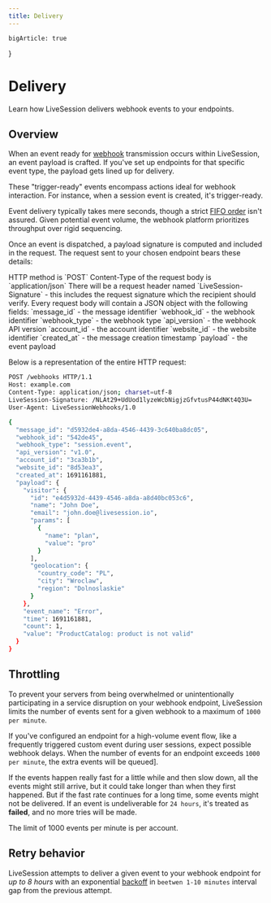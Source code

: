 ```yaml
---
title: Delivery
---
```


    bigArticle: true
}

# Delivery
<Subtitle>
    Learn how LiveSession delivers webhook events to your endpoints.
</Subtitle>

## Overview
When an event ready for [webhook](https://en.wikipedia.org/wiki/Webhook) transmission occurs within LiveSession, an event payload is crafted.
If you've set up endpoints for that specific event type, the payload gets lined up for delivery.

These "trigger-ready" events encompass actions ideal for webhook interaction.
For instance, when a session event is created, it's trigger-ready.

Event delivery typically takes mere seconds, though a strict [FIFO order](https://en.wikipedia.org/wiki/FIFO_(computing_and_electronics)) isn't assured.
Given potential event volume, the webhook platform prioritizes throughput over rigid sequencing.

Once an event is dispatched, a payload signature is computed and included in the request.
The request sent to your chosen endpoint bears these details:

<Steps>
    <Steps.Item>
        HTTP method is `POST`
    </Steps.Item>
    <Steps.Item>
        Content-Type of the request body is `application/json`
    </Steps.Item>
    <Steps.Item>
        There will be a request header named `LiveSession-Signature` - this includes the request signature which the recipient should verify.
    </Steps.Item>
    <Steps.Item>
        Every request body will contain a JSON object with the following fields:
        <Steps>
            <Steps.Item>
                `message_id` - the message identifier
            </Steps.Item>
            <Steps.Item>
                `webhook_id` - the webhook identifier
            </Steps.Item>
            <Steps.Item>
                `webhook_type` - the webhook type
            </Steps.Item>
            <Steps.Item>
                `api_version` - the webhook API version
            </Steps.Item>
            <Steps.Item>
                `account_id` - the account identifier
            </Steps.Item>
            <Steps.Item>
                `website_id` - the website identifier
            </Steps.Item>
            <Steps.Item>
                `created_at` - the message creation timestamp
            </Steps.Item>
            <Steps.Item>
                `payload` - the event payload
            </Steps.Item>
        </Steps>
    </Steps.Item>
</Steps>

Below is a representation of the entire HTTP request:

```bash
POST /webhooks HTTP/1.1
Host: example.com
Content-Type: application/json; charset=utf-8
LiveSession-Signature: /NLAt29+UdUod1lyzeWcbNigjzGfvtusP44dNKt4Q3U=
User-Agent: LiveSessionWebhooks/1.0

{
  "message_id": "d5932de4-a8da-4546-4439-3c640ba8dc05",
  "webhook_id": "542de45",
  "webhook_type": "session.event",
  "api_version": "v1.0",
  "account_id": "3ca3b1b",
  "website_id": "8d53ea3",
  "created_at": 1691161881,
  "payload": {
    "visitor": {
      "id": "e4d5932d-4439-4546-a8da-a8d40bc053c6",
      "name": "John Doe",
      "email": "john.doe@livesession.io",
      "params": [
        {
          "name": "plan",
          "value": "pro"
        }
      ],
      "geolocation": {
        "country_code": "PL",
        "city": "Wroclaw",
        "region": "Dolnoslaskie"
      }
    },
    "event_name": "Error",
    "time": 1691161881,
    "count": 1,
    "value": "ProductCatalog: product is not valid"
  }
}
```

## Throttling
To prevent your servers from being overwhelmed or unintentionally participating in a service disruption on your webhook endpoint,
LiveSession limits the number of events sent for a given webhook to a maximum of `1000 per minute`.

If you've configured an endpoint for a high-volume event flow, like a frequently triggered custom event during user sessions,
expect possible webhook delays.
When the number of events for an endpoint exceeds `1000 per minute`, the extra events will be queued].

If the events happen really fast for a little while and then slow down, all the events might still arrive, but it could take longer than when they first happened.
But if the fast rate continues for a long time, some events might not be delivered.
If an event is undeliverable for `24 hours`, it's treated as **failed**, and no more tries will be made.

<Callout>
The limit of 1000 events per minute is per account.
</Callout>

## Retry behavior
LiveSession attempts to deliver a given event to your webhook endpoint for *up to 8 hours* with an exponential [backoff](https://en.wikipedia.org/wiki/Exponential_backoff)
in `beetwen 1-10 minutes` interval gap from the previous attempt.